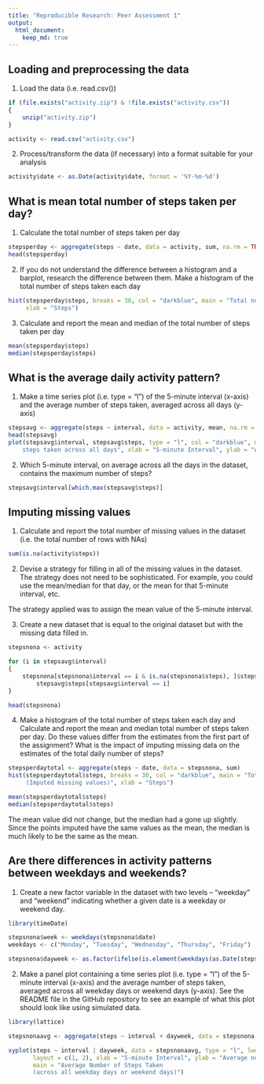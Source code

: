 ```yaml
---
title: "Reproducible Research: Peer Assessment 1"
output: 
  html_document:
    keep_md: true
---
```



## Loading and preprocessing the data

1. Load the data (i.e. read.csv())

```r
if (file.exists("activity.zip") & !file.exists("activity.csv"))
{
    unzip("activity.zip")
}

activity <- read.csv("activity.csv")
```

2. Process/transform the data (if necessary) into a format suitable for your analysis

```r
activity$date <- as.Date(activity$date, format = '%Y-%m-%d')
```


## What is mean total number of steps taken per day?

1. Calculate the total number of steps taken per day

```r
stepsperday <- aggregate(steps ~ date, data = activity, sum, na.rm = TRUE)
head(stepsperday)
```

2. If you do not understand the difference between a histogram and a barplot, research the difference between them. Make a histogram of the total number of steps taken each day

```r
hist(stepsperday$steps, breaks = 30, col = "darkblue", main = "Total number of steps taken each day",
     xlab = "Steps")
```

3. Calculate and report the mean and median of the total number of steps taken per day
```r
mean(stepsperday$steps)
median(stepsperday$steps)
```


## What is the average daily activity pattern?

1. Make a time series plot (i.e. type = "l") of the 5-minute interval (x-axis) and the average number of steps taken, averaged across all days (y-axis)

```r
stepsavg <- aggregate(steps ~ interval, data = activity, mean, na.rm = TRUE)
head(stepsavg)
plot(stepsavg$interval, stepsavg$steps, type = "l", col = "darkblue", main = "Time series: Average number of
    steps taken across all days", xlab = "5-minute Interval", ylab = "Average number of steps")
```

2. Which 5-minute interval, on average across all the days in the dataset, contains the maximum number of steps?

```r
stepsavg$interval[which.max(stepsavg$steps)]
```


## Imputing missing values

1. Calculate and report the total number of missing values in the dataset (i.e. the total number of rows with NAs)

```r
sum(is.na(activity$steps))
```

2. Devise a strategy for filling in all of the missing values in the dataset. The strategy does not need to be sophisticated. For example, you could use the mean/median for that day, or the mean for that 5-minute interval, etc.

The strategy applied was to assign the mean value of the 5-minute interval.

3. Create a new dataset that is equal to the original dataset but with the missing data filled in.

```r
stepsnona <- activity

for (i in stepsavg$interval)
{
    stepsnona[stepsnona$interval == i & is.na(stepsnona$steps), ]$steps <-
        stepsavg$steps[stepsavg$interval == i]
}

head(stepsnona)
```

4. Make a histogram of the total number of steps taken each day and Calculate and report the mean and median total number of steps taken per day. Do these values differ from the estimates from the first part of the assignment? What is the impact of imputing missing data on the estimates of the total daily number of steps?

```r
stepsperdaytotal <- aggregate(steps ~ date, data = stepsnona, sum)
hist(stepsperdaytotal$steps, breaks = 30, col = "darkblue", main = "Total number of steps taken each day
     (Imputed missing values)", xlab = "Steps")

mean(stepsperdaytotal$steps)
median(stepsperdaytotal$steps)
```

The mean value did not change, but the median had a gone up slightly. Since the points imputed have the same values as the mean, the median is much likely to be the same as the mean.

## Are there differences in activity patterns between weekdays and weekends?

1. Create a new factor variable in the dataset with two levels – “weekday” and “weekend” indicating whether a given date is a weekday or weekend day.

```r
library(timeDate)

stepsnona$week <- weekdays(stepsnona$date)
weekdays <- c("Monday", "Tuesday", "Wednesday", "Thursday", "Friday")

stepsnona$dayweek <- as.factor(ifelse(is.element(weekdays(as.Date(stepsnona$date)), weekdays), "weekday", "weekend"))
```

2. Make a panel plot containing a time series plot (i.e. type = "l") of the 5-minute interval (x-axis) and the average number of steps taken, averaged across all weekday days or weekend days (y-axis). See the README file in the GitHub repository to see an example of what this plot should look like using simulated data.

```r
library(lattice)

stepsnonaavg <- aggregate(steps ~ interval + dayweek, data = stepsnona, mean)

xyplot(steps ~ interval | dayweek, data = stepsnonaavg, type = "l", lwd = 2,
       layout = c(1, 2), xlab = "5-minute Interval", ylab = "Average number of steps",
       main = "Average Number of Steps Taken
       (across all weekday days or weekend days)")
```
